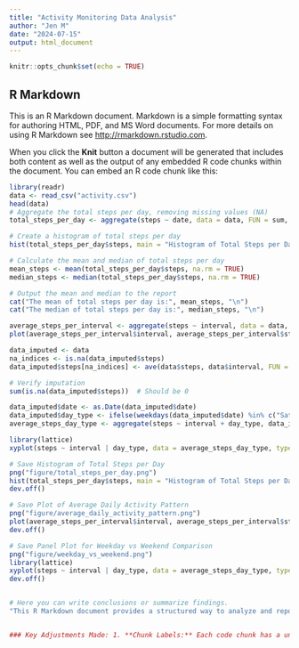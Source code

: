 ```yaml
---
title: "Activity Monitoring Data Analysis"
author: "Jen M"
date: "2024-07-15"
output: html_document
---
```


```r
knitr::opts_chunk$set(echo = TRUE)
```

## R Markdown

This is an R Markdown document. Markdown is a simple formatting syntax for authoring HTML, PDF, and MS Word documents. For more details on using R Markdown see <http://rmarkdown.rstudio.com>.

When you click the **Knit** button a document will be generated that includes both content as well as the output of any embedded R code chunks within the document. You can embed an R code chunk like this:

```r
library(readr)
data <- read_csv("activity.csv")
head(data)
# Aggregate the total steps per day, removing missing values (NA)
total_steps_per_day <- aggregate(steps ~ date, data = data, FUN = sum, na.rm = TRUE)

# Create a histogram of total steps per day
hist(total_steps_per_day$steps, main = "Histogram of Total Steps per Day", xlab = "Total Steps", col = "blue")

# Calculate the mean and median of total steps per day
mean_steps <- mean(total_steps_per_day$steps, na.rm = TRUE)
median_steps <- median(total_steps_per_day$steps, na.rm = TRUE)

# Output the mean and median to the report
cat("The mean of total steps per day is:", mean_steps, "\n")
cat("The median of total steps per day is:", median_steps, "\n")

average_steps_per_interval <- aggregate(steps ~ interval, data = data, FUN = mean, na.rm = TRUE)
plot(average_steps_per_interval$interval, average_steps_per_interval$steps, type = "l", xlab = "Interval", ylab = "Average Number of Steps", main = "Average Daily Activity Pattern")

data_imputed <- data
na_indices <- is.na(data_imputed$steps)
data_imputed$steps[na_indices] <- ave(data$steps, data$interval, FUN = function(x) mean(x, na.rm = TRUE))[na_indices]

# Verify imputation
sum(is.na(data_imputed$steps))  # Should be 0

data_imputed$date <- as.Date(data_imputed$date)
data_imputed$day_type <- ifelse(weekdays(data_imputed$date) %in% c("Saturday", "Sunday"), "weekend", "weekday")
average_steps_day_type <- aggregate(steps ~ interval + day_type, data_imputed, mean)

library(lattice)
xyplot(steps ~ interval | day_type, data = average_steps_day_type, type = "l", layout = c(1, 2), xlab = "Interval", ylab = "Number of Steps", main = "Average Steps by Day Type")

# Save Histogram of Total Steps per Day
png("figure/total_steps_per_day.png")
hist(total_steps_per_day$steps, main = "Histogram of Total Steps per Day", xlab = "Total Steps", col = "blue")
dev.off()

# Save Plot of Average Daily Activity Pattern
png("figure/average_daily_activity_pattern.png")
plot(average_steps_per_interval$interval, average_steps_per_interval$steps, type = "l", xlab = "Interval", ylab = "Average Number of Steps", main = "Average Daily Activity Pattern")
dev.off()

# Save Panel Plot for Weekday vs Weekend Comparison
png("figure/weekday_vs_weekend.png")
library(lattice)
xyplot(steps ~ interval | day_type, data = average_steps_day_type, type = "l", layout = c(1, 2), xlab = "Interval", ylab = "Number of Steps", main = "Average Steps by Day Type")
dev.off()


# Here you can write conclusions or summarize findings.
"This R Markdown document provides a structured way to analyze and report on the activity monitoring data. Be sure to replace `activity.csv` with the correct path to your data file if it's located in a different directory. Adjust any additional parameters or settings as needed for your specific analysis or dataset."


### Key Adjustments Made: 1. **Chunk Labels:** Each code chunk has a unique label. 2. **Chunk Options:** Removed `include=FALSE` from analytical chunks to ensure that both code and output are displayed in the HTML document. 3. **Documentation:** Improved readability and structure of the document to ensure clarity in presentation and analysis.


```

